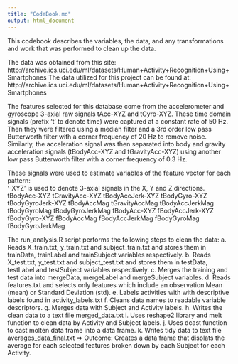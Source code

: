 ```yaml
---
title: "CodeBook.md"
output: html_document
---
```


This codebook describes the variables, the data, and any transformations and work that was performed to clean up the data. 

The data was obtained from this site: http://archive.ics.uci.edu/ml/datasets/Human+Activity+Recognition+Using+Smartphones
The data utilized for this project can be found at: http://archive.ics.uci.edu/ml/datasets/Human+Activity+Recognition+Using+Smartphones

The features selected for this database come from the accelerometer and gyroscope 3-axial raw signals tAcc-XYZ and tGyro-XYZ. These time domain signals (prefix 't' to denote time) were captured at a constant rate of 50 Hz. Then they were filtered using a median filter and a 3rd order low pass Butterworth filter with a corner frequency of 20 Hz to remove noise. Similarly, the acceleration signal was then separated into body and gravity acceleration signals (tBodyAcc-XYZ and tGravityAcc-XYZ) using another low pass Butterworth filter with a corner frequency of 0.3 Hz. 

These signals were used to estimate variables of the feature vector for each pattern:  
'-XYZ' is used to denote 3-axial signals in the X, Y and Z directions.
tBodyAcc-XYZ
tGravityAcc-XYZ
tBodyAccJerk-XYZ
tBodyGyro-XYZ
tBodyGyroJerk-XYZ
tBodyAccMag
tGravityAccMag
tBodyAccJerkMag
tBodyGyroMag
tBodyGyroJerkMag
fBodyAcc-XYZ
fBodyAccJerk-XYZ
fBodyGyro-XYZ
fBodyAccMag
fBodyAccJerkMag
fBodyGyroMag
fBodyGyroJerkMag

The run_analysis.R script performs the following steps to clean the data:
a. Reads X_train.txt, y_train.txt and subject_train.txt and stores them in trainData, trainLabel and trainSubject variables respectively.
b. Reads X_test.txt, y_test.txt and subject_test.txt and stores them in testData, testLabel and testSubject variables respectively.
c. Merges the training and test data into mergeData, mergeLabel and mergeSubject variables.
d. Reads features.txt and selects only features which include an observation Mean (mean) or Standard Deviation (std). 
e. Labels activities with with descriptive labels found in activity_labels.txt
f. Cleans data names to readable variable descriptors.
g. Merges data with Subject and Activity labels.
h. Writes the clean data to a text file merged_data.txt
i. Uses reshape2 library and melt function to clean data by Activity and Subject labels.
j. Uses dcast function to cast molten data frame into a data frame.
k. Writes tidy data to text file averages_data_final.txt
=> Outcome: Creates a data frame that displats the average for each selected features broken down by each Subject for each Activity. 